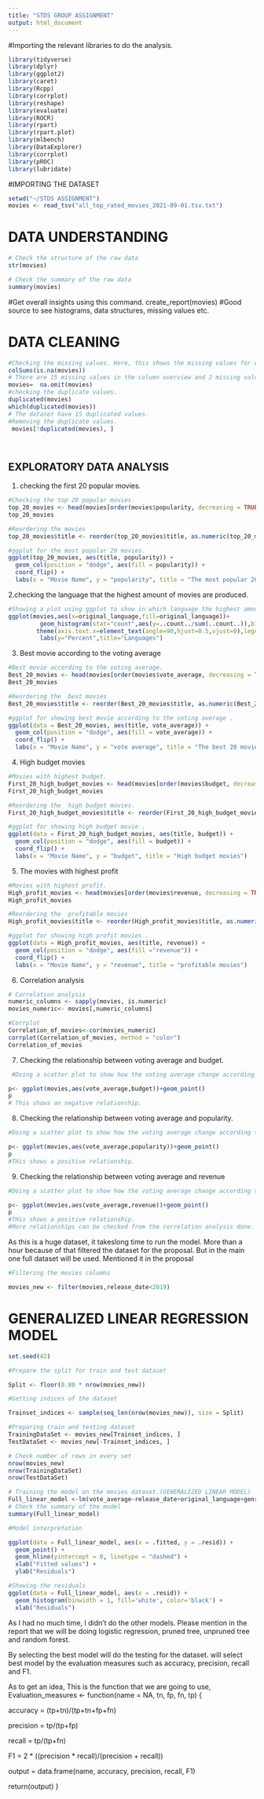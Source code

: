 ```yaml
---
title: "STDS GROUP ASSIGNMENT"
output: html_document
---
```





#Importing the relevant libraries to do the analysis.
```r
library(tidyverse)
library(dplyr)
library(ggplot2)
library(caret)
library(Rcpp)
library(corrplot)
library(reshape)
library(evaluate)
library(ROCR)
library(rpart)
library(rpart.plot)
library(mlbench)
library(DataExplorer)
library(corrplot)
library(pROC)
library(lubridate)
```


#IMPORTING THE DATASET

```r
setwd("~/STDS ASSIGNMENT")
movies <- read_tsv("all_top_rated_movies_2021-09-01.tsv.txt")
```

###############################################################
# DATA UNDERSTANDING
###############################################################
```r
# Check the structure of the raw data
str(movies)

# Check the summary of the raw data
summary(movies)
```


#Get overall insights using this command.
create_report(movies)
#Good source to see histograms, data structures, missing values etc. 


###############################################################
# DATA CLEANING
###############################################################

```r
#Checking the missing values. Here, this shows the missing values for each attrbiute.
colSums(is.na(movies))
# There are 15 missing values in the column overview and 2 missing values in genre ID. so I'm going to remove those columns.
movies=  na.omit(movies)
#checking the duplicate values.
duplicated(movies)
which(duplicated(movies))
# The dataset have 15 duplicated values.
#Removing the duplicate values.
 movies[!duplicated(movies), ]




```
##################################################################
## EXPLORATORY DATA ANALYSIS###
##################################################################
1. checking the first 20 popular movies.
```r
#Checking the top 20 popular movies.
top_20_movies <- head(movies[order(movies$popularity, decreasing = TRUE), c("title", "popularity")], n = 20)
top_20_movies

#Reordering the movies 
top_20_movies$title <- reorder(top_20_movies$title, as.numeric(top_20_movies$popularity))

#ggplot for the most popular 20 movies.
ggplot(top_20_movies, aes(title, popularity)) +
  geom_col(position = "dodge", aes(fill = popularity)) +
  coord_flip() +
  labs(x = "Movie Name", y = "popularity", title = "The most popular 20 movies")


```
2.checking the language that the highest amount of movies are produced. 
```r
#Showing a plot using ggplot to show in which language the highest amount of movies are produced.
ggplot(movies,aes(x=original_language,fill=original_language))+
         geom_histogram(stat="count",aes(y=..count../sum(..count..)),binwidth=1)+
        theme(axis.text.x=element_text(angle=90,hjust=0.5,vjust=0),legend.position="none")+
         labs(y="Percent",title="Languages")

```

3. Best movie according to the voting average
```r
#Best movie according to the voting average.
Best_20_movies <- head(movies[order(movies$vote_average, decreasing = TRUE), c("title", "vote_average")], n = 20)
Best_20_movies

#Reordering the  best movies 
Best_20_movies$title <- reorder(Best_20_movies$title, as.numeric(Best_20_movies$vote_average))

#ggplot for showing best movie according to the voting average .
ggplot(data = Best_20_movies, aes(title, vote_average)) +
  geom_col(position = "dodge", aes(fill = vote_average)) +
  coord_flip() +
  labs(x = "Movie Name", y = "vote average", title = "The best 20 movies")
```
4. High budget movies
```r
#Movies with highest budget.
First_20_high_budget_movies <- head(movies[order(movies$budget, decreasing = TRUE), c("title", "budget")], n = 20)
First_20_high_budget_movies

#Reordering the  high budget movies. 
First_20_high_budget_movies$title <- reorder(First_20_high_budget_movies$title, as.numeric(First_20_high_budget_movies$budget))

#ggplot for showing high budget movie .
ggplot(data = First_20_high_budget_movies, aes(title, budget)) +
  geom_col(position = "dodge", aes(fill = budget)) +
  coord_flip() +
  labs(x = "Movie Name", y = "budget", title = "High budget movies")
```
5. The movies with highest profit
```r
#Movies with highest profit.
High_profit_movies <- head(movies[order(movies$revenue, decreasing = TRUE), c("title", "revenue")], n = 20)
High_profit_movies

#Reordering the  profitable movies 
High_profit_movies$title <- reorder(High_profit_movies$title, as.numeric(High_profit_movies$revenue))

#ggplot for showing high profit movies .
ggplot(data = High_profit_movies, aes(title, revenue)) +
  geom_col(position = "dodge", aes(fill ="revenue")) +
  coord_flip() +
  labs(x = "Movie Name", y = "revenue", title = "profitable movies")
```
6. Correlation analysis
```r
# Correlation analysis 
numeric_columns <- sapply(movies, is.numeric)
movies_numeric<- movies[,numeric_columns]

#Corrplot 
Correlation_of_movies<-cor(movies_numeric)
corrplot(Correlation_of_movies, method = "color")
Correlation_of_movies
```
7. Checking the relationship between voting average and budget.
```r
 #Doing a scatter plot to show how the voting average change according to their budget.

p<- ggplot(movies,aes(vote_average,budget))+geom_point()
p
# This shows an negative relationship.

```
8.  Checking the relationship between voting average and popularity.

```r
#Doing a scatter plot to show how the voting average change according to the popularity.

p<- ggplot(movies,aes(vote_average,popularity))+geom_point()
p
#THis shows a positive relationship.

```
9. Checking the relationship between voting average and revenue
```r
#Doing a scatter plot to show how the voting average change according to the revenue.

p<- ggplot(movies,aes(vote_average,revenue))+geom_point()
p
#THis shows a positive relationship.
#More relationships can be checked from the correlation analysis done.

```

########## As this is a huge dataset, it takeslong time to run the model. More than a hour because of that filtered the dataset for the proposal. But in the main one full dataset will be used. Mentioned it in the proposal#########################################

```r
#Filtering the movies columns

movies_new <- filter(movies,release_date<2019)

```

####################################################################
# GENERALIZED LINEAR REGRESSION MODEL
###################################################################

```r

set.seed(42)

#Prepare the split for train and test dataset

Split <- floor(0.80 * nrow(movies_new))

#Getting indices of the dataset

Trainset_indices <- sample(seq_len(nrow(movies_new)), size = Split)

#Preparing train and testing dataset
TrainingDataSet <- movies_new[Trainset_indices, ]
TestDataSet <- movies_new[-Trainset_indices, ]

# Check number of rows in every set
nrow(movies_new)
nrow(TrainingDataSet)
nrow(TestDataSet)

# Training the model on the movies dataset.(GENERALIZED LINEAR MODEL)
Full_linear_model <-lm(vote_average~release_date+original_language+genre_ids+popularity+vote_count+runtime+budget+revenue, data = TrainingDataSet)
# Check the summary of the model
summary(Full_linear_model)

#Model interpretation

ggplot(data = Full_linear_model, aes(x = .fitted, y = .resid)) +
  geom_point() +
  geom_hline(yintercept = 0, linetype = "dashed") +
  xlab("Fitted values") +
  ylab("Residuals")

#Showing the residuals
ggplot(data = Full_linear_model, aes(x = .resid)) +
  geom_histogram(binwidth = 1, fill='white', color='black') +
  xlab("Residuals")

```

 As I had no much time, I didn't do the other models. Please mention in the report that we will be doing logistic regression, pruned tree, unpruned tree and random forest.
 
By selecting the best model will do the testing for the dataset. will select best model by the evaluation measures such as accuracy, precision, recall and F1.

As to get an idea,
This is the function that we are going to use,
Evaluation_measures <- function(name = NA, tn, fp, fn, tp) {
  
  accuracy = (tp+tn)/(tp+tn+fp+fn)
  
  precision = tp/(tp+fp)
  
  recall = tp/(tp+fn)
  
  F1 = 2 * ((precision * recall)/(precision + recall))
  
  output = data.frame(name, accuracy, precision, recall, F1)
  
  return(output)
}
